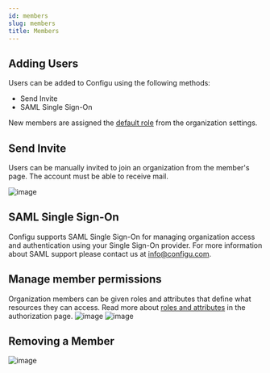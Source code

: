 ```yaml
---
id: members
slug: members
title: Members
---
```


## Adding Users

Users can be added to Configu using the following methods:

- Send Invite
- SAML Single Sign-On

New members are assigned the [default role](../authorization#default-role) from the organization settings.

## Send Invite

Users can be manually invited to join an organization from the member's page. The account must be able to receive mail.

![image](./img/members/members-invite.png)

## SAML Single Sign-On

Configu supports SAML Single Sign-On for managing organization access and authentication using your Single Sign-On provider.
For more information about SAML support please contact us at info@configu.com.

## Manage member permissions

Organization members can be given roles and attributes that define what resources they can access. Read more about [roles and attributes](../authorization) in the authorization page.
![image](./img/members/members-edit-permissions.png)
![image](./img/members/members-edit-permissions-alert.png)

## Removing a Member

![image](./img/members/members-remove-member.png)
